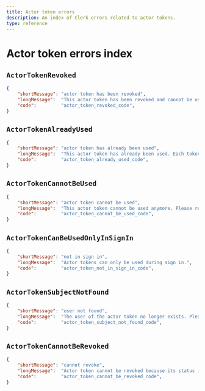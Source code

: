 ```yaml
---
title: Actor token errors
description: An index of Clerk errors related to actor tokens.
type: reference
---
```


# Actor token errors index

## `ActorTokenRevoked`

```json
{
    "shortMessage": "actor token has been revoked",
    "longMessage":  "This actor token has been revoked and cannot be used anymore.",
    "code":         "actor_token_revoked_code",
}
```

## `ActorTokenAlreadyUsed`

```json
{
    "shortMessage": "actor token has already been used",
    "longMessage":  "This actor token has already been used. Each token can only be used once.",
    "code":         "actor_token_already_used_code",
}
```

## `ActorTokenCannotBeUsed`

```json
{
    "shortMessage": "actor token cannot be used",
    "longMessage":  "This actor token cannot be used anymore. Please request a new one.",
    "code":         "actor_token_cannot_be_used_code",
}
```

## `ActorTokenCanBeUsedOnlyInSignIn`

```json
{
    "shortMessage": "not in sign in",
    "longMessage":  "Actor tokens can only be used during sign in.",
    "code":         "actor_token_not_in_sign_in_code",
}
```

## `ActorTokenSubjectNotFound`

```json
{
    "shortMessage": "user not found",
    "longMessage":  "The user of the actor token no longer exists. Please request a new one.",
    "code":         "actor_token_subject_not_found_code",
}
```

## `ActorTokenCannotBeRevoked`

```json
{
    "shortMessage": "cannot revoke",
    "longMessage":  "Actor token cannot be revoked because its status is <status>. Only pending tokens can be revoked.", 
    "code":         "actor_token_cannot_be_revoked_code",
}
```
